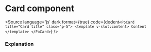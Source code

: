 # Card component




<Description of={PoCard} />

<Canvas withToolbar>
    <div class="flex flex-col space-y-5">
        <Story id="components-card--basic" />
        <Story id="components-card--with-title" />
    </div>
</Canvas>

<Source
  language='js'
  dark
  format={true}
  code={dedent`
    <PoCard title="Card title" class="p-5">
        <template v-slot:content>
        Content
        </template>
    </PoCard>
  `}
/>

### Explanation

<ArgsTable of={PoCard} />
